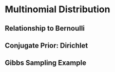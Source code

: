 # Multinomial Distribution

## Relationship to Bernoulli

## Conjugate Prior: Dirichlet

## Gibbs Sampling Example

